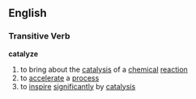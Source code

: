 ==English==
===Transitive Verb===
'''catalyze'''

#to bring about the [[catalysis]] of a [[chemical]] [[reaction]]
#to [[accelerate]] a [[process]]
#to [[inspire]] [[significant]]ly by [[catalysis]]